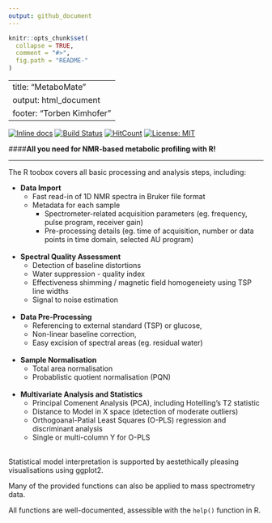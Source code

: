 ```yaml
---
output: github_document
---
```


<!-- README.md is generated from README.Rmd. Please edit that file -->

```r
knitr::opts_chunk$set(
  collapse = TRUE,
  comment = "#>",
  fig.path = "README-"
)
```

---
title: "MetaboMate"
output: html_document
footer: "Torben Kimhofer"
---
[![Inline docs](http://inch-ci.org/github/kimsche/MetaboMate.svg?branch=master)](http://inch-ci.org/github/kimsche/MetaboMate)
[![Build Status](https://travis-ci.org/kimsche/MetaboMate.png?branch=master)](https://travis-ci.org/kimsche/MetaboMate)
[![HitCount](http://hits.dwyl.io/kimsche/MetaboMate.svg)](http://hits.dwyl.io/kimsche/MetaboMate)
[![License: MIT](https://img.shields.io/badge/License-MIT-yellow.svg)](https://opensource.org/licenses/MIT)

####**All you need for NMR-based metabolic profiling with R!**


***

The R toobox covers all basic processing and analysis steps, including:

* **Data Import**
    * Fast read-in of 1D NMR spectra in Bruker file format
    * Metadata for each sample
        * Spectrometer-related acquisition parameters (eg. frequency, pulse program, receiver gain)
        * Pre-processing details (eg. time of acquisition, number or data points in time domain, selected AU program)
        <br>
        <br>

* **Spectral Quality Assessment**
    * Detection of baseline distortions 
    * Water suppression - quality index
    * Effectiveness shimming / magnetic field homogeneiety using TSP line widths
    * Signal to noise estimation
       <br>
        <br>

* **Data Pre-Processing** 
    * Referencing to external standard (TSP) or glucose, 
    * Non-linear baseline correction, 
    * Easy excision of spectral areas (eg. residual water) 
       <br>
        <br>
* **Sample Normalisation**
    * Total area normalisation
    * Probablistic quotient normalisation (PQN)
       <br>
        <br> 
* **Multivariate Analysis and Statistics**
    * Principal Comenent Analysis (PCA), including Hotelling's T2 statistic
    * Distance to Model in X space (detection of moderate outliers)
    * Orthogoanal-Patial Least Squares (O-PLS) regression and discriminant analysis
    * Single or multi-column Y for O-PLS
       <br>
        <br>

Statistical model interpretation is supported by aestethically pleasing visualisations using ggplot2.

Many of the provided functions can also be applied to mass spectrometry data. 

All functions are well-documented, assessible with the `help()` function in R.

